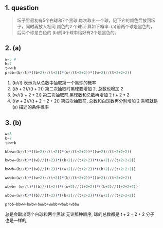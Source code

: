## 1. question
> 坛子里最初有5个白球和7个黑球.每次取出一个球，记下它的颜色后放回坛子，同时再放人相同 颜色的2 个球.计算如下概率:
>(a)前两个球是黑色的，后两个球是白色的
>(b)前4个球中恰好有2个是黑色的。


## 2. (a)  
```julia
w=5 #
b=7
t=w+b
prob=(b//t)*((b+2)//(t+2))*(w//(t+2+2))*((w+2)//(t+2+2+2))
```

1. $(b//t)$  表示为从总数中抽取第一个黑球的概率
2. $((b+2)//(t+2))$ 第二次抽取时黑球要增加 2, 总数也增加 2
3. $(w//(t+2+2))$   第三次抽取前,黑球数和总数再增加 2 $t+2+2$ 
4. $((w+2)//(t+2+2+2))$ 第四次抽取前, 总数和白球数再分别增加 2
乘积就是(a) 描述的条件概率


## 3. (b)
```julia

w=5
b=7
t=w+b

bbww=(b//t)*((b+2)//(t+2))*(w//(t+2+2))*((w+2)//(t+2+2+2))

bwbw=(b//t)*((w)//(t+2))*((b+2)//(t+2+2))*((w+2)//(t+2+2+2))  

bwwb=(b//t)*((w)//(t+2))*((w+2)//(t+2+2))*((b+2)//(t+2+2+2))

wwbb=(w//t)*((w+2)//(t+2))*(b//(t+2+2))*((b+2)//(t+2+2+2))

wbwb= (w//t)*((b)//(t+2))*((w+2)//(t+2+2))*((b+2)//(t+2+2+2))

wbbw=(w//t)*((b)//(t+2))*((b+2)//(t+2+2))*((w+2)//(t+2+2+2))

prob=bbww+bwbw+bwwb+wwbb+wbwb+wbbw

```

总是会取出两个白球和两个黑球
无论那种顺序, 球的总数都是 $t+2+2+2$
分子也是一样的, 



